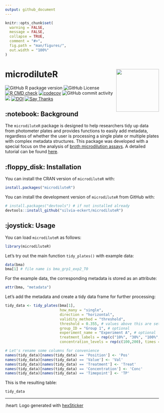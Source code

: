 ```yaml
---
output: github_document
---
```


<!-- README.md is generated from README.Rmd. Please edit that file -->

```r
knitr::opts_chunk$set(
  warning = FALSE,
  message = FALSE,
  collapse = TRUE,
  comment = "#>",
  fig.path = "man/figures/",
  out.width = "100%"
)
```

# microdiluteR <img src="man/figures/logo.png" align="right" alt="" width="140" />
![GitHub R package version](https://img.shields.io/github/r-package/v/silvia-eckert/microdiluteR)
![GitHub License](https://img.shields.io/github/license/silvia-eckert/microdiluteR)
[![R CMD check](https://github.com/silvia-eckert/microdiluteR/actions/workflows/rcmdcheck.yml/badge.svg)](https://github.com/silvia-eckert/microdiluteR/actions/workflows/rcmdcheck.yml)
[![codecov](https://codecov.io/gh/silvia-eckert/microdiluteR/graph/badge.svg)](https://app.codecov.io/gh/silvia-eckert/microdiluteR/)
![GitHub commit activity](https://img.shields.io/github/commit-activity/m/silvia-eckert/microdiluteR)
![](https://img.shields.io/badge/repo%20status-active-green.svg)
[![DOI](https://zenodo.org/badge/796425451.svg)](https://zenodo.org/doi/10.5281/zenodo.11186925)
[![Say Thanks](https://img.shields.io/badge/Thanks-message?label=Say&labelColor=%234b4b4b&color=%23ebfc03&link=https%3A%2F%2Fsaythanks.io%2Fto%2Fsilvia-eckert)](https://saythanks.io/to/silvia-eckert)


## :notebook: Background

The `microdiluteR` package is designed to help researchers tidy up data from photometer plates and provides functions to easily add metadata, regardless of whether the user is processing a single plate or multiple plates with complex metadata structures. This package was developed with a special focus on the analysis of [broth microdilution assays](https://www.sciencedirect.com/topics/biochemistry-genetics-and-molecular-biology/broth-dilution). A detailed tutorial can be found [here](https://silvia-eckert.github.io/microdiluteR/).

## :floppy_disk: Installation

You can install the CRAN version of `microdiluteR` with:

```r
install.packages("microdiluteR")
```
You can install the development version of `microdiluteR` from GitHub with:

```r
# install.packages("devtools") # if not installed already
devtools::install_github("silvia-eckert/microdiluteR")
```

## :joystick: Usage

You can load `microdiluteR` as follows:

```r
library(microdiluteR)
```

Let's try out the main function `tidy_plates()` with example data:
```r
data(bma)
bma[1] # file name is bma_grp1_exp2_T0
```

For the example data, the corresponding metadata is stored as an attribute:
```r
attr(bma, "metadata")
```

Let's add the metadata and create a tidy data frame for further processing:
```r
tidy_data <- tidy_plates(bma[1],
                         how_many = "single",
                         direction = "horizontal",
                         validity_method = "threshold",
                         threshold = 0.355, # values above this are set as invalid
                         group_ID = "Group 1", # optional
                         experiment_name = "Experiment A", # optional
                         treatment_labels = rep(c("10%", "30%", "100%", "Control"), each = 2),
                         concentration_levels = rep(c(100,200), times = 4))

# Let's rename some columns for convenience
names(tidy_data)[names(tidy_data) == 'Position'] <- 'Pos'
names(tidy_data)[names(tidy_data) == 'Value'] <- 'Val'
names(tidy_data)[names(tidy_data) == 'Treatment'] <- 'Treat'
names(tidy_data)[names(tidy_data) == 'Concentration'] <- 'Conc'
names(tidy_data)[names(tidy_data) == 'Timepoint'] <- 'TP'
```

This is the resulting table:
```r
tidy_data
```

---

:heart: Logo generated with [hexSticker](https://github.com/GuangchuangYu/hexSticker)
